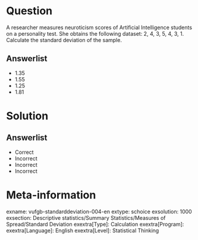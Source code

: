 Question
========
  
A researcher measures neuroticism scores of Artificial Intelligence students on a personality test. She obtains the following dataset: 2, 4, 3, 5, 4, 3, 1. Calculate the standard deviation of the sample.

  
Answerlist
----------
* 1.35
* 1.55
* 1.25
* 1.81


Solution
========

Answerlist
----------
* Correct
* Incorrect
* Incorrect
* Incorrect

Meta-information
================
exname: vufgb-standarddeviation-004-en
extype: schoice
exsolution: 1000
exsection: Descriptive statistics/Summary Statistics/Measures of Spread/Standard Deviation
exextra[Type]: Calculation
exextra[Program]: 
exextra[Language]: English
exextra[Level]: Statistical Thinking
